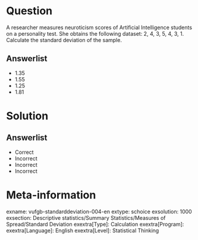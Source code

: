 Question
========
  
A researcher measures neuroticism scores of Artificial Intelligence students on a personality test. She obtains the following dataset: 2, 4, 3, 5, 4, 3, 1. Calculate the standard deviation of the sample.

  
Answerlist
----------
* 1.35
* 1.55
* 1.25
* 1.81


Solution
========

Answerlist
----------
* Correct
* Incorrect
* Incorrect
* Incorrect

Meta-information
================
exname: vufgb-standarddeviation-004-en
extype: schoice
exsolution: 1000
exsection: Descriptive statistics/Summary Statistics/Measures of Spread/Standard Deviation
exextra[Type]: Calculation
exextra[Program]: 
exextra[Language]: English
exextra[Level]: Statistical Thinking
